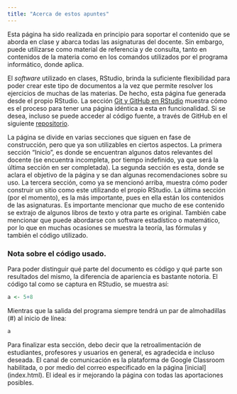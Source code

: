 ```yaml
---
title: "Acerca de estos apuntes"
---
```


Esta página ha sido realizada en principio para soportar el contenido que se aborda en clase y abarca todas las asignaturas del docente. Sin embargo, puede utilizarse como material de referencia y de consulta, tanto en contenidos de la materia como en los comandos utilizados por el programa informático, donde aplica. 

El _software_ utilizado en clases, RStudio, brinda la suficiente flexibilidad para poder crear este tipo de documentos a la vez que permite resolver los ejercicios de muchas de las materias. De hecho, esta página fue generada desde el propio RStudio. La sección [Git y GitHub en RStudio](GitHub-en-RStudio.html) muestra cómo es el proceso para tener una página idéntica a esta en funcionalidad. Si se desea, incluso se puede acceder al código fuente, a través de GitHub en el siguiente [repositorio](https://github.com/LuisEMendoza/Asignaturas-UVM).

La página se divide en varias secciones que siguen en fase de construcción, pero que ya son utilizables en ciertos aspectos. La primera sección "Inicio", es donde se encuentran algunos datos relevantes del docente (se encuentra incompleta, por tiempo indefinido, ya que será la última sección en ser completada). La segunda sección es esta, donde se aclara el objetivo de la página y se dan algunas recomendaciones sobre su uso. La tercera sección, como ya se mencionó arriba, muestra cómo poder construir un sitio como este utilizando el propio RStudio. La última sección (por el momento), es la más importante, pues en ella están los contenidos de las asignaturas. Es importante mencionar que mucho de ese contenido se extrajo de algunos libros de texto y otra parte es original. También cabe mencionar que puede abordarse con software estadístico o matemático, por lo que en muchas ocasiones se muestra la teoría, las fórmulas y también el código utilizado. 

### Nota sobre el código usado.
Para poder distinguir qué parte del documento es código y qué parte son resultados del mismo, la diferencia de apariencia es bastante notoria. El código tal como se captura en RStudio, se muestra así:

```r
a <- 5+8
```

Mientras que la salida del programa siempre tendrá un par de almohadillas (#) al inicio de línea:

```r
a
```

Para finalizar esta sección, debo decir que la retroalimentación de estudiantes, profesores y usuarios en general, es agradecida e incluso deseada. El canal de comunicación es la plataforma de Google Classroom habilitada, o por medio del correo especificado en la página [inicial] (index.html). El ideal es ir mejorando la página con todas las aportaciones posibles.
